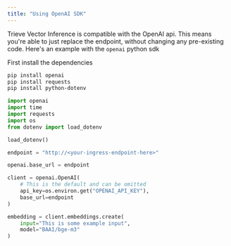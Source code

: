 ```yaml
---
title: "Using OpenAI SDK"
---
```


Trieve Vector Inference is compatible with the OpenAI api. This means you're able to just replace the endpoint, without changing any pre-existing code.
Here's an example with the `openai` python sdk

First install the dependencies 

```sh
pip install openai
pip install requests
pip install python-dotenv
```

```python openai_compatibility.py
import openai
import time
import requests
import os
from dotenv import load_dotenv

load_dotenv()

endpoint = "http://<your-ingress-endpoint-here>"

openai.base_url = endpoint

client = openai.OpenAI(
    # This is the default and can be omitted
    api_key=os.environ.get("OPENAI_API_KEY"),
    base_url=endpoint
)

embedding = client.embeddings.create(
    input="This is some example input",
    model="BAAI/bge-m3"
)
```
